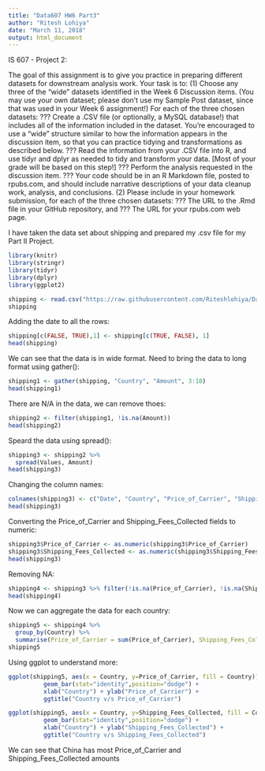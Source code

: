 ```yaml
---
title: "Data607 HW6 Part3"
author: "Ritesh Lohiya"
date: "March 11, 2018"
output: html_document
---
```


IS 607 - Project 2:

The goal of this assignment is to give you practice in preparing different datasets for downstream analysis work.
Your task is to:
(1) Choose any three of the "wide" datasets identified in the Week 6 Discussion items. (You may use your own dataset; please don't use my Sample Post dataset, since that was used in your Week 6 assignment!) For each of the three chosen datasets:
??? Create a .CSV file (or optionally, a MySQL database!) that includes all of the information included in the dataset. You're encouraged to use a "wide" structure similar to how the information appears in the discussion item, so that you can practice tidying and transformations as described below.
??? Read the information from your .CSV file into R, and use tidyr and dplyr as needed to tidy and transform your data. [Most of your grade will be based on this step!]
??? Perform the analysis requested in the discussion item.
??? Your code should be in an R Markdown file, posted to rpubs.com, and should include narrative descriptions of your data cleanup work, analysis, and conclusions.
(2) Please include in your homework submission, for each of the three chosen datasets:
??? The URL to the .Rmd file in your GitHub repository, and
??? The URL for your rpubs.com web page.

I have taken the data set about shipping and prepared my .csv file for my Part II Project.
 
```r
library(knitr)
library(stringr)
library(tidyr)
library(dplyr)
library(ggplot2)
```

```r
shipping <- read.csv("https://raw.githubusercontent.com/Riteshlohiya/Data607-Week6/master/shipping_data.csv", header=TRUE, sep=",")
shipping
```

Adding the date to all the rows:

```r
shipping[c(FALSE, TRUE),1] <- shipping[c(TRUE, FALSE), 1]
head(shipping)
```

We can see that the data is in wide format. Need to bring the data to long format using gather():
 

```r
shipping1 <- gather(shipping, "Country", "Amount", 3:10)
head(shipping1)
``` 

There are N/A in the data, we can remove thoes:

```r
shipping2 <- filter(shipping1, !is.na(Amount))
head(shipping2)
``` 

Speard the data using spread():

```r
shipping3 <- shipping2 %>% 
  spread(Values, Amount)
head(shipping3)
```

Changing the column names:

```r
colnames(shipping3) <- c("Date", "Country", "Price_of_Carrier", "Shipping_Fees_Collected")
head(shipping3)
```

Converting the Price_of_Carrier and Shipping_Fees_Collected fields to numeric:

```r
shipping3$Price_of_Carrier <- as.numeric(shipping3$Price_of_Carrier)
shipping3$Shipping_Fees_Collected <- as.numeric(shipping3$Shipping_Fees_Collected)
head(shipping3)
```

Removing NA:

```r
shipping4 <- shipping3 %>% filter(!is.na(Price_of_Carrier), !is.na(Shipping_Fees_Collected))
head(shipping4)
```

Now we can aggregate the data for each country:

```r
shipping5 <- shipping4 %>% 
  group_by(Country) %>% 
  summarise(Price_of_Carrier = sum(Price_of_Carrier), Shipping_Fees_Collected = sum(Shipping_Fees_Collected))  
shipping5  
```

Using ggplot to understand more:

```r
ggplot(shipping5, aes(x = Country, y=Price_of_Carrier, fill = Country)) +  
          geom_bar(stat="identity",position="dodge") + 
          xlab("Country") + ylab("Price_of_Carrier") +
          ggtitle("Country v/s Price_of_Carrier")
```

```r
ggplot(shipping5, aes(x = Country, y=Shipping_Fees_Collected, fill = Country)) +  
          geom_bar(stat="identity",position="dodge") + 
          xlab("Country") + ylab("Shipping_Fees_Collected") +
          ggtitle("Country v/s Shipping_Fees_Collected")
```

We can see that China has most Price_of_Carrier and Shipping_Fees_Collected amounts





